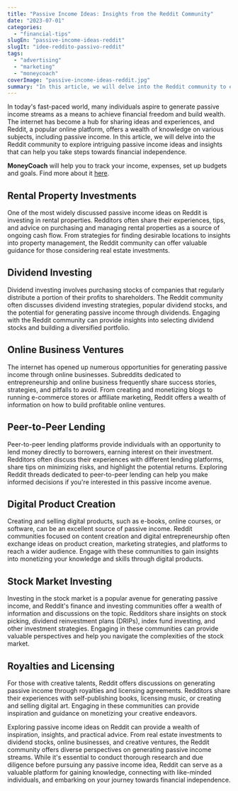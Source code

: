 ```yaml
---
title: "Passive Income Ideas: Insights from the Reddit Community"
date: "2023-07-01"
categories: 
  - "financial-tips"
slugEn: "passive-income-ideas-reddit"
slugIt: "idee-reddito-passivo-reddit"
tags: 
  - "advertising"
  - "marketing"
  - "moneycoach"
coverImage: "passive-income-ideas-reddit.jpg"
summary: "In this article, we will delve into the Reddit community to explore intriguing passive income ideas and insights that can help you take steps towards financial independence."
---
```

In today's fast-paced world, many individuals aspire to generate passive income streams as a means to achieve financial freedom and build wealth. The internet has become a hub for sharing ideas and experiences, and Reddit, a popular online platform, offers a wealth of knowledge on various subjects, including passive income. In this article, we will delve into the Reddit community to explore intriguing passive income ideas and insights that can help you take steps towards financial independence.

**MoneyCoach** will help you to track your income,  expenses, set up budgets and goals. Find more about it [here](/).

## Rental Property Investments
One of the most widely discussed passive income ideas on Reddit is investing in rental properties. Redditors often share their experiences, tips, and advice on purchasing and managing rental properties as a source of ongoing cash flow. From strategies for finding desirable locations to insights into property management, the Reddit community can offer valuable guidance for those considering real estate investments.

## Dividend Investing
Dividend investing involves purchasing stocks of companies that regularly distribute a portion of their profits to shareholders. The Reddit community often discusses dividend investing strategies, popular dividend stocks, and the potential for generating passive income through dividends. Engaging with the Reddit community can provide insights into selecting dividend stocks and building a diversified portfolio.

## Online Business Ventures
The internet has opened up numerous opportunities for generating passive income through online businesses. Subreddits dedicated to entrepreneurship and online business frequently share success stories, strategies, and pitfalls to avoid. From creating and monetizing blogs to running e-commerce stores or affiliate marketing, Reddit offers a wealth of information on how to build profitable online ventures.

## Peer-to-Peer Lending
Peer-to-peer lending platforms provide individuals with an opportunity to lend money directly to borrowers, earning interest on their investment. Redditors often discuss their experiences with different lending platforms, share tips on minimizing risks, and highlight the potential returns. Exploring Reddit threads dedicated to peer-to-peer lending can help you make informed decisions if you're interested in this passive income avenue.

## Digital Product Creation
Creating and selling digital products, such as e-books, online courses, or software, can be an excellent source of passive income. Reddit communities focused on content creation and digital entrepreneurship often exchange ideas on product creation, marketing strategies, and platforms to reach a wider audience. Engage with these communities to gain insights into monetizing your knowledge and skills through digital products.

## Stock Market Investing
Investing in the stock market is a popular avenue for generating passive income, and Reddit's finance and investing communities offer a wealth of information and discussions on the topic. Redditors share insights on stock picking, dividend reinvestment plans (DRIPs), index fund investing, and other investment strategies. Engaging in these communities can provide valuable perspectives and help you navigate the complexities of the stock market.

## Royalties and Licensing
For those with creative talents, Reddit offers discussions on generating passive income through royalties and licensing agreements. Redditors share their experiences with self-publishing books, licensing music, or creating and selling digital art. Engaging in these communities can provide inspiration and guidance on monetizing your creative endeavors.

Exploring passive income ideas on Reddit can provide a wealth of inspiration, insights, and practical advice. From real estate investments to dividend stocks, online businesses, and creative ventures, the Reddit community offers diverse perspectives on generating passive income streams. While it's essential to conduct thorough research and due diligence before pursuing any passive income idea, Reddit can serve as a valuable platform for gaining knowledge, connecting with like-minded individuals, and embarking on your journey towards financial independence.